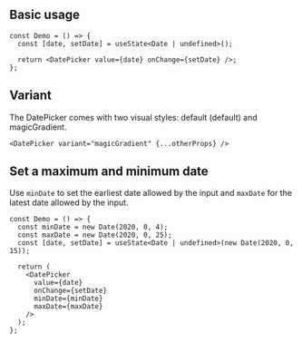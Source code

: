 
## Basic usage

<Preview>
  <Demo value={new Date()} />
</Preview>

```tsx sandbox
const Demo = () => {
  const [date, setDate] = useState<Date | undefined>();

  return <DatePicker value={date} onChange={setDate} />;
};
```

## Variant

The DatePicker comes with two visual styles: default (default) and magicGradient.

<Preview>
  <Demo variant="magicGradient" value={new Date()} />
</Preview>

```tsx
<DatePicker variant="magicGradient" {...otherProps} />
```

## Set a maximum and minimum date

Use `minDate` to set the earliest date allowed by the input and `maxDate` for the latest date allowed by the input.

<Preview>
  <Demo
    minDate={new Date(2020, 0, 4)}
    maxDate={new Date(2020, 0, 25)}
    value={new Date(2020, 0, 15)}
  />
</Preview>

```tsx sandbox
const Demo = () => {
  const minDate = new Date(2020, 0, 4);
  const maxDate = new Date(2020, 0, 25);
  const [date, setDate] = useState<Date | undefined>(new Date(2020, 0, 15));

  return (
    <DatePicker
      value={date}
      onChange={setDate}
      minDate={minDate}
      maxDate={maxDate}
    />
  );
};
```
